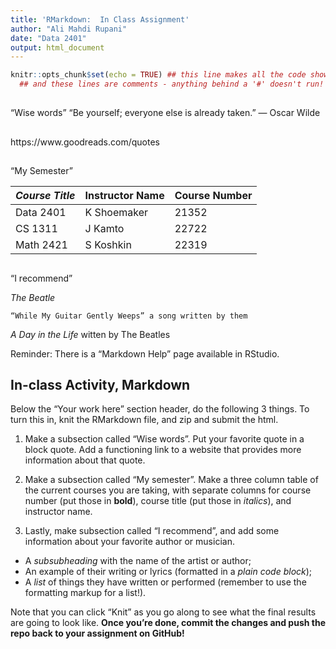 ```yaml
---
title: 'RMarkdown:  In Class Assignment'
author: "Ali Mahdi Rupani"
date: "Data 2401"
output: html_document
---
```



```r
knitr::opts_chunk$set(echo = TRUE) ## this line makes all the code show! 
  ## and these lines are comments - anything behind a '#' doesn't run!
```

##

"Wise words"
“Be yourself; everyone else is already taken.”
― Oscar Wilde

##

https://www.goodreads.com/quotes

##

"My Semester"

*Course Title*  | Instructor Name | **Course Number** |
-------------   | -------------   |  --------------   |
Data 2401       | K Shoemaker     |   21352           |
CS 1311         | J Kamto         |   22722           |
Math 2421       | S Koshkin       |   22319           |

##

##

"I recommend"

_The Beatle_

```
“While My Guitar Gently Weeps” a song written by them

```
_A Day in the Life_ witten by The Beatles


Reminder: There is a "Markdown Help" page available in RStudio. 


## In-class Activity, Markdown

Below the "Your work here" section header, do the following 3 things. To turn this in, knit the RMarkdown file, and zip and submit the html.  

1. Make a subsection called "Wise words". Put your favorite quote in a block quote. Add a functioning link to a website that provides more information about that quote.

2. Make a subsection called "My semester". Make a three column table of the current courses you are taking, with separate columns for course number (put those in __bold__), course title (put those in _italics_), and instructor name.

3. Lastly, make subsection called "I recommend", and add some information about your favorite author or musician.

+ A _subsubheading_ with the name of the artist or author;    
+ An example of their writing or lyrics (formatted in a *plain code block*);   
+ A _list_ of things they have written or performed (remember to use the formatting markup for a list!).     


Note that you can click "Knit" as you go along to see what the final results are going to look like. **Once you're done, commit the changes and push the repo back to your assignment on GitHub!**
 
